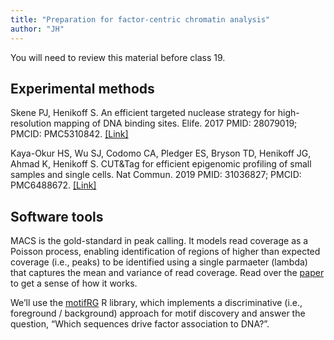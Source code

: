 ```yaml
---
title: "Preparation for factor-centric chromatin analysis"
author: "JH"
---
```


::: {.callout-important}
You will need to review this material before class 19.
:::

## Experimental methods

Skene PJ, Henikoff S. An efficient targeted nuclease strategy for high-resolution mapping of DNA binding sites. Elife. 2017 PMID: 28079019; PMCID: PMC5310842. [\[Link\]](https://pubmed.ncbi.nlm.nih.gov/28079019/)

Kaya-Okur HS, Wu SJ, Codomo CA, Pledger ES, Bryson TD, Henikoff JG, Ahmad K, Henikoff S. CUT&Tag for efficient epigenomic profiling of small samples and single cells. Nat Commun. 2019 PMID: 31036827; PMCID: PMC6488672. [[Link]](https://pubmed.ncbi.nlm.nih.gov/31036827/)

## Software tools

MACS is the gold-standard in peak calling. It models read coverage as a Poisson process, enabling identification of regions of higher than expected coverage (i.e., peaks) to be identified using a single parmaeter (lambda) that captures the mean and variance of read coverage. Read over the [paper](https://www.ncbi.nlm.nih.gov/pmc/articles/PMC2592715) to get a sense of how it works.

We'll use the [motifRG](https://www.bioconductor.org/packages//2.11/bioc/html/motifRG.html) R library, which implements a discriminative (i.e., foreground / background) approach for motif discovery and answer the question, "Which sequences drive factor association to DNA?".
